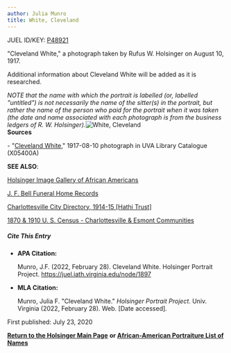 ```yaml
---
author: Julia Munro
title: White, Cleveland
---
```

JUEL ID/KEY: [P48921](http://juel.iath.virginia.edu/public_person?person=48921 "P48921")

"Cleveland White," a photograph taken by Rufus W. Holsinger on August 10, 1917.

Additional information about Cleveland White will be added as it is researched.

_NOTE that the name with which the portrait is labelled (or, labelled "untitled") is not necessarily the name of the sitter(s) in the portrait, but rather the name of the person who paid for the portrait when it was taken (the date and name associated with each photograph is from the business ledgers of R. W. Holsinger)._![White, Cleveland](https://iiif.lib.virginia.edu/iiif/uva-lib:1048360/full/778,561/0/default.jpg "White, Cleveland")  
**Sources**

\- "[Cleveland White](https://search.lib.virginia.edu/sources/images/items/uva-lib:1048360 "White, Cleveland")," 1917-08-10 photograph in UVA Library Catalogue (X05400A) 

**SEE ALSO**:

[Holsinger Image Gallery of African Americans](http://rwholsingerphotos.org/images.php "Holsinger Image Gallery of African Americans")

[J. F. Bell Funeral Home Records](http://www2.vcdh.virginia.edu/afam/raceandplace/perl_scripts/funeral_search.html "J. F. Bell Funeral Home Database")

[Charlottesville City Directory, 1914-15 \[Hathi Trust\]](https://catalog.hathitrust.org/Record/101954103 "Charlottesville City Directory, 1914-15") 

[1870 & 1910 U. S. Census - Charlottesville & Esmont Communities](http://www2.vcdh.virginia.edu/afam/raceandplace/census/search_both.html "1870 & 1910 U. S. Census: Charlottesville and Esmont Communities")

##### **Cite This Entry**

*   **APA Citation:**
    
    Munro, J.F. (2022, February 28). Cleveland White. Holsinger Portrait Project. https://juel.iath.virginia.edu/node/1897
    
*   **MLA Citation:**
    
    Munro, Julia F. "Cleveland White." _Holsinger Portrait Project_. Univ. Virginia (2022, February 28). Web. \[Date accessed\].
    

First published: July 23, 2020

[**Return to the Holsinger Main Page**](http://juel.iath.virginia.edu/node/980) **or [African-American Portraiture List of Names](http://juel.iath.virginia.edu/node/996)**